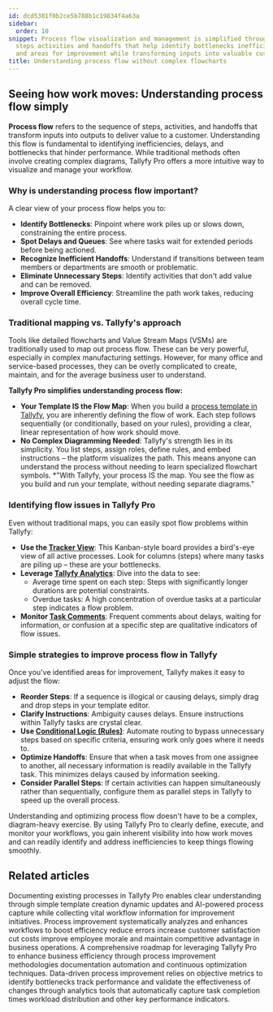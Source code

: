 ```yaml
---
id: dcd5381f0b2ce5b788b1c19834f4a63a
sidebar:
  order: 10
snippet: Process flow visualization and management is simplified through sequential
  steps activities and handoffs that help identify bottlenecks inefficiencies delays
  and areas for improvement while transforming inputs into valuable customer outputs.
title: Understanding process flow without complex flowcharts
---
```


## Seeing how work moves: Understanding process flow simply

**Process flow** refers to the sequence of steps, activities, and handoffs that transform inputs into outputs to deliver value to a customer. Understanding this flow is fundamental to identifying inefficiencies, delays, and bottlenecks that hinder performance. While traditional methods often involve creating complex diagrams, Tallyfy Pro offers a more intuitive way to visualize and manage your workflow.

### Why is understanding process flow important?

A clear view of your process flow helps you to:

-   **Identify Bottlenecks**: Pinpoint where work piles up or slows down, constraining the entire process.
-   **Spot Delays and Queues**: See where tasks wait for extended periods before being actioned.
-   **Recognize Inefficient Handoffs**: Understand if transitions between team members or departments are smooth or problematic.
-   **Eliminate Unnecessary Steps**: Identify activities that don't add value and can be removed.
-   **Improve Overall Efficiency**: Streamline the path work takes, reducing overall cycle time.

### Traditional mapping vs. Tallyfy's approach

Tools like detailed flowcharts and Value Stream Maps (VSMs) are traditionally used to map out process flow. These can be very powerful, especially in complex manufacturing settings. However, for many office and service-based processes, they can be overly complicated to create, maintain, and for the average business user to understand.

**Tallyfy Pro simplifies understanding process flow:**

-   **Your Template IS the Flow Map**: When you build a [process template in Tallyfy](/products/pro/documenting/templates/), you are inherently defining the flow of work. Each step follows sequentially (or conditionally, based on your rules), providing a clear, linear representation of how work should move.
-   **No Complex Diagramming Needed**: Tallyfy's strength lies in its simplicity. You list steps, assign roles, define rules, and embed instructions – the platform visualizes the path. This means anyone can understand the process without needing to learn specialized flowchart symbols.
    *"With Tallyfy, your process IS the map. You see the flow as you build and run your template, without needing separate diagrams."

### Identifying flow issues in Tallyfy Pro

Even without traditional maps, you can easily spot flow problems within Tallyfy:

-   **Use the [Tracker View](/products/pro/tracking-and-tasks/tracker-view/)**: This Kanban-style board provides a bird's-eye view of all active processes. Look for columns (steps) where many tasks are piling up – these are your bottlenecks.
-   **Leverage [Tallyfy Analytics](/products/pro/integrations/analytics/)**: Dive into the data to see:
    -   Average time spent on each step: Steps with significantly longer durations are potential constraints.
    -   Overdue tasks: A high concentration of overdue tasks at a particular step indicates a flow problem.
-   **Monitor [Task Comments](/products/pro/tracking-and-tasks/tasks/how-to-report-and-resolve-issues-in-tallyfy/)**: Frequent comments about delays, waiting for information, or confusion at a specific step are qualitative indicators of flow issues.

### Simple strategies to improve process flow in Tallyfy

Once you've identified areas for improvement, Tallyfy makes it easy to adjust the flow:

-   **Reorder Steps**: If a sequence is illogical or causing delays, simply drag and drop steps in your template editor.
-   **Clarify Instructions**: Ambiguity causes delays. Ensure instructions within Tallyfy tasks are crystal clear.
-   **Use [Conditional Logic (Rules)](/products/pro/documenting/templates/automations/logic-explained/)**: Automate routing to bypass unnecessary steps based on specific criteria, ensuring work only goes where it needs to.
-   **Optimize Handoffs**: Ensure that when a task moves from one assignee to another, all necessary information is readily available in the Tallyfy task. This minimizes delays caused by information seeking.
-   **Consider Parallel Steps**: If certain activities can happen simultaneously rather than sequentially, configure them as parallel steps in Tallyfy to speed up the overall process.

Understanding and optimizing process flow doesn't have to be a complex, diagram-heavy exercise. By using Tallyfy Pro to clearly define, execute, and monitor your workflows, you gain inherent visibility into how work moves and can readily identify and address inefficiencies to keep things flowing smoothly.


## Related articles
<CardGrid>
<LinkTitleCard header="<b>Process Improvement > Understanding your current processes with Tallyfy</b>" href="/products/pro/tutorials/how-to/process-improvement/understanding-your-current-processes-with-tallyfy/" > Documenting existing processes in Tallyfy Pro enables clear understanding through simple template creation dynamic updates and AI-powered process capture while collecting vital workflow information for improvement initiatives. </LinkTitleCard>
<LinkTitleCard header="<b>Process Improvement > What is process improvement and why is it vital?</b>" href="/products/pro/tutorials/how-to/process-improvement/what-is-process-improvement/" > Process improvement systematically analyzes and enhances workflows to boost efficiency reduce errors increase customer satisfaction cut costs improve employee morale and maintain competitive advantage in business operations. </LinkTitleCard>
<LinkTitleCard header="<b>How To > Process improvement with Tallyfy: a comprehensive guide</b>" href="/products/pro/tutorials/how-to/process-improvement/" > A comprehensive roadmap for leveraging Tallyfy Pro to enhance business efficiency through process improvement methodologies documentation automation and continuous optimization techniques. </LinkTitleCard>
<LinkTitleCard header="<b>Process Improvement > Gathering data and using Tallyfy analytics for insights</b>" href="/products/pro/tutorials/how-to/process-improvement/gathering-data-and-using-tallyfy-analytics-for-insights/" > Data-driven process improvement relies on objective metrics to identify bottlenecks track performance and validate the effectiveness of changes through analytics tools that automatically capture task completion times workload distribution and other key performance indicators. </LinkTitleCard>
</CardGrid>